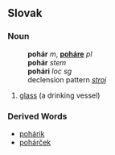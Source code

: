 == Slovak ==
=== Noun ===
:'''pohár''' ''m'', '''[[poháre#Slovak|poháre]]''' ''pl''
:'''pohár''' ''stem''
:'''pohári''' ''loc sg''
:declension pattern ''[[Slovak declension pattern stroj|stroj]]''
# [[glass]] (a drinking vessel)

=== Derived Words ===
* [[pohárik]]
* [[pohárček]]